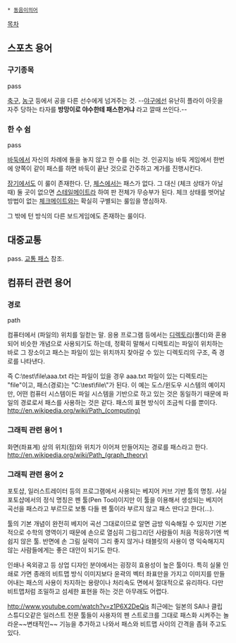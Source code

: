  * [[동음이의어]]

[[목차]]

== 스포츠 용어 ==
=== 구기종목 ===
pass

[[축구]], [[농구]] 등에서 공을 다른 선수에게 넘겨주는 것. --[[야구]]에선 유난히 플라이 아웃을 자주 당하는 타자를 '''방망이로 야수한테 패스한거냐''' 라고 깔때 쓰인다.--

=== 한 수 쉼 ===
pass

[[바둑]]에서 자신의 차례에 돌을 놓지 않고 한 수를 쉬는 것. 인공지능 바둑 게임에서 한번에 양쪽이 같이 패스를 하면 바둑이 끝난 것으로 간주하고 계가를 진행시킨다.

[[장기]]에서도 이 룰이 존재한다. 단, [[체스]]에서는 패스가 없다. 그 대신 (체크 상태가 아닐 때) 둘 곳이 없으면 [[스테일메이트]]라 하여 판 전체가 무승부가 된다. 체크 상태를 벗어날 방법이 없는 [[체크메이트]]와는 확실히 구별되는 룰임을 명심하자.

그 밖에 턴 방식의 다른 보드게임에도 존재하는 룰이다.

== 대중교통 ==
pass. [[교통 패스]] 참조.

== 컴퓨터 관련 용어 ==
=== 경로 ===
path

컴퓨터에서 (파일의) 위치를 일컫는 말. 응용 프로그램 등에서는 [[디렉토리]](폴더)와 혼용되어 비슷한 개념으로 사용되기도 하는데, 정확히 말해서 디렉토리는 파일이 위치하는 바로 그 장소이고 패스는 파일이 있는 위치까지 찾아갈 수 있는 디렉토리의 구조, 즉 경로를 나타낸다. 

즉 C:\test\file\aaa.txt 라는 파일이 있을 경우 aaa.txt 파일이 있는 디렉토리는 "file"이고, 패스(경로)는 "C:\test\file\"가 된다. 이 예는 도스/윈도우 시스템의 예이지만, 어떤 컴퓨터 시스템이든 파일 시스템을 기반으로 하고 있는 것은 동일하기 때문에 파일의 경로로서 패스를 사용하는 것은 같다. 패스의 표현 방식이 조금씩 다를 뿐이다. http://en.wikipedia.org/wiki/Path_(computing)

=== 그래픽 관련 용어 1 ===
화면(좌표계) 상의 위치(점)와 위치가 이어져 만들어지는 경로를 패스라고 한다. http://en.wikipedia.org/wiki/Path_(graph_theory)

=== 그래픽 관련 용어 2 ===
포토샵, 일러스트레이터 등의 프로그램에서 사용되는 베지어 커브 기반 툴의 명칭. 사실 포토샵에서의 정식 명칭은 펜 툴(Pen Tool)이지만 이 툴을 이용해서 생성되는 베지어 곡선을 패스라고 부르므로 보통 다들 펜 툴이라 부르지 않고 패스 딴다고 한다(...). 

툴의 기본 개념이 완전히 베지어 곡선 그대로이므로 알면 금방 익숙해질 수 있지만 기본적으로 수학의 영역이기 때문에 손으로 열심히 그림그리던 사람들이 처음 적응하기엔 썩 쉽지 않은 툴. 반면에 손 그림 실력이 그리 좋지 않거나 태블릿의 사용이 영 익숙해지지 않는 사람들에게는 좋은 대안이 되기도 한다. 

인쇄나 옥외광고 등 상업 디자인 분야에서는 굉장히 효용성이 높은 툴이다. 특히 실물 인쇄로 가면 종래의 비트맵 방식 이미지보다 윤곽의 벡터 좌표만을 가지고 이미지를 만들어내는 패스의 사용이 차지하는 용량이나 처리속도 면에서 절대적으로 유리하다. 다만 비트맵처럼 조밀하고 섬세한 표현을 하는 것은 아무래도 어렵다. 

http://www.youtube.com/watch?v=z1P6X2DeQis
최근에는 일본의 SAI나 클립 스튜디오같은 일러스트 전문 툴들이 사용자의 펜 스트로크를 그대로 패스화 시켜주는 놀라운~~변태적인~~ 기능을 추가하고 나와서 패스와 비트맵 사이의 간격을 좁혀 주고도 있다.
